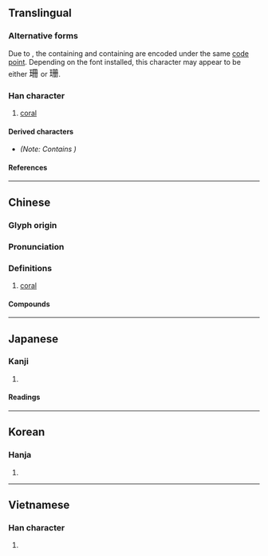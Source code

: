 {{character info/new}}
==Translingual==

===Alternative forms===
Due to {{w|Han unification}}, the {{w|Traditional Chinese|traditional form}} containing {{l|mul|冊}} and {{w|Simplified Chinese|simplified form}} containing {{l|mul|册}} are encoded under the same [[code point]]. Depending on the font installed, this character may appear to be either <font size=4.5, lang="zh-hant">珊 </font> or <font size=4.5, lang="zh-hans">珊</font>.

===Han character===
{{Han char|rn=96|rad=玉|as=05|sn=9|four=17140|canj=MGBBM,MGBT|ids=⿰𤣩册(GV),⿰𤣩冊(HTJK)}}

# [[coral]]

====Derived characters====
* {{l|mul|[[𭹝]]}} ''(Note: Contains <small>{{l|mul|⿰[[𤣩]][[𠕁]]}}</small>)''

====References====
{{Han ref|kx=0729.230|dkj=20917|dj=1141.130|hdz=21108.050|uh=73CA}}

----

==Chinese==
{{zh-forms}}

===Glyph origin===
{{Han etym}}

===Pronunciation===
{{zh-pron
|m=shān
|c=saan1
|mn=ml:san/tw:soan
|mc=y
|oc=y
|cat=
}}

===Definitions===
{{zh-hanzi}}

# [[coral]]

====Compounds====
{{zh-der|媻珊|意興闌珊|春事闌珊|春意闌珊|桃葉珊瑚|涼珊珊|燈火闌珊|珊珊|珊瑚|珊瑚在網|珊瑚婚|珊瑚島|珊瑚樹|珊瑚礁|珊瑚菜|珊瑚蟲|綠珊瑚|蜈蚣珊瑚|鐵網珊瑚|闌珊}}

{{zh-cat|Cnidarians}}

----

==Japanese==

===Kanji===
{{ja-kanji|grade=|rs=玉05}}

# {{rfdef|ja|sort=玉05}}

====Readings====
{{ja-readings
|goon=さん
|kanon=さん
}}

----

==Korean==

===Hanja===
{{ko-hanja|산}}

# {{rfdef|ko|sort=玉05}}

----

==Vietnamese==

===Han character===
{{vi-readings|readings=san|rs=玉05}}

# {{rfdef|vi|sort=玉05}}